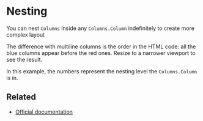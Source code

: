 
<Meta title="Columns/Nesting" />

# Nesting

You can nest `Columns` inside any `Columns.Column` indefinitely to create more complex layout

The difference with multiline columns is the order in the HTML code: all the blue columns appear before the red ones. Resize to a narrower viewport to see the result.

In this example, the numbers represent the nesting level the `Columns.Column` is in.

<Story story={stories.Nesting} />

## Related

- [Official documentation](https://bulma.io/documentation/columns/nesting/)